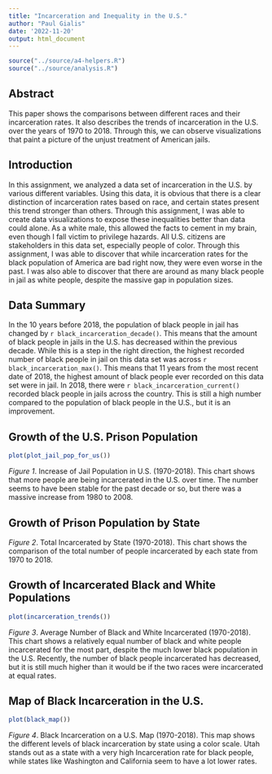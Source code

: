```yaml
---
title: "Incarceration and Inequality in the U.S."
author: "Paul Gialis"
date: '2022-11-20'
output: html_document
---
```


```r
source("../source/a4-helpers.R")
source("../source/analysis.R")
```

## Abstract 
This paper shows the comparisons between different races and their incarceration rates. It also describes the trends of incarceration in the U.S. over the years of 1970 to 2018. Through this, we can observe visualizations that paint a picture of the unjust treatment of American jails.


## Introduction 
In this assignment, we analyzed a data set of incarceration in the U.S. by various different variables. Using this data, it is obvious that there is a clear distinction of incarceration rates based on race, and certain states present this trend stronger than others. Through this assignment, I was able to create data visualizations to expose these inequalities better than data could alone. As a white male, this allowed the facts to cement in my brain, even though I fall victim to privilege hazards. All U.S. citizens are stakeholders in this data set, especially people of color. Through this assignment, I was able to discover that while incarceration rates for the black population of America are bad right now, they were even worse in the past. I was also able to discover that there are around as many black people in jail as white people, despite the massive gap in population sizes. 

## Data Summary 
In the 10 years before 2018, the population of black people in jail has changed by `r black_incarceration_decade()`. This means that the amount of black people in jails in the U.S. has decreased within the previous decade. While this is a step in the right direction, the highest recorded number of black people in jail on this data set was across `r black_incarceration_max()`. This means that 11 years from the most recent date of 2018, the highest amount of black people ever recorded on this data set were in jail. In 2018, there were `r black_incarceration_current()` recorded black people in jails across the country. This is still a high number compared to the population of black people in the U.S., but it is an improvement.

## Growth of the U.S. Prison Population
```r
plot(plot_jail_pop_for_us())
```
*Figure 1*. Increase of Jail Population in U.S. (1970-2018). 
This chart shows that more people are being incarcerated in the U.S. over time. The number seems to have been stable for the past decade or so, but there was a massive increase from 1980 to 2008. 

## Growth of Prison Population by State

*Figure 2*. Total Incarcerated by State (1970-2018). 
This chart shows the comparison of the total number of people incarcerated by each state from 1970 to 2018.

## Growth of Incarcerated Black and White Populations
```r
plot(incarceration_trends())
```
*Figure 3*. Average Number of Black and White Incarcerated (1970-2018). 
This chart shows a relatively equal number of black and white people incarcerated for the most part, despite the much lower black population in the U.S. Recently, the number of black people incarcerated has decreased, but it is still much higher than it would be if the two races were incarcerated at equal rates.

## Map of Black Incarceration in the U.S.
```r
plot(black_map())
```
*Figure 4*. Black Incarceration on a U.S. Map (1970-2018). 
This map shows the different levels of black incarceration by state using a color scale. Utah stands out as a state with a very high Incarceration rate for black people, while states like Washington and California seem to have a lot lower rates.

